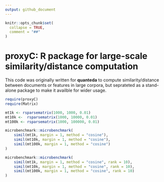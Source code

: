 ```yaml
---
output: github_document
---
```


```r
knitr::opts_chunk$set(
  collapse = TRUE,
  comment = "##"
)
```

# proxyC: R package for large-scale similarity/distance computation

This code was originally written for **quanteda** to compute similarity/distance between documents or features in large corpora, but seprateted as a stand-alone package to make it availble for wider usage.

```r
require(proxyC)
require(Matrix)

mt1k <- rsparsematrix(1000, 1000, 0.01)
mt10k <-  rsparsematrix(1000, 10000, 0.01)
mt100k <- rsparsematrix(1000, 100000, 0.01)

microbenchmark::microbenchmark(
    simil(mt1k, margin = 1, method = "cosine"),
    simil(mt10k, margin = 1, method = "cosine"),
    simil(mt100k, margin = 1, method = "cosine")
)

microbenchmark::microbenchmark(
    simil(mt1k, margin = 1, method = "cosine", rank = 10),
    simil(mt10k, margin = 1, method = "cosine", rank = 10),
    simil(mt100k, margin = 1, method = "cosine", rank = 10)
)

```

